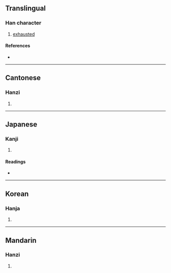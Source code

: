 {{character info/new}}
==Translingual==

===Han character===
{{Han char|rn=19|rad=力|as=13|sn=15|four=04127|canj=YMKS|ids=⿰亶力}}

# [[exhausted]]

====References====
* {{Han ref|kx=0149.290|dkj=02455|dj=0337.120|hdz=10381.140|uh=52EF|ud=21231|bh=E4F5|bd=58613}}

----

==Cantonese==

===Hanzi===
{{yue-hanzi|jyut=|y=daan1}}

# {{defn|lang=yue|sort=力13}}

----

==Japanese==

===Kanji===
{{ja-kanji|grade=|rs=力13}}

# {{defn|lang=ja|sort=力13}}

====Readings====
* {{ja-readings|on=[[たん]] (tan)|kun=}}

----

==Korean==

===Hanja===
{{ko-hanja|hangeul=단|rv=dan|mr=tan}}

# {{defn|lang=ko|sort=力13}}

----

==Mandarin==

===Hanzi===
{{cmn-hanzi|pin=[[dān]] ([[dan1]])|wg=tan<sup>1</sup>}}

# {{defn|lang=cmn|sort=力13}}